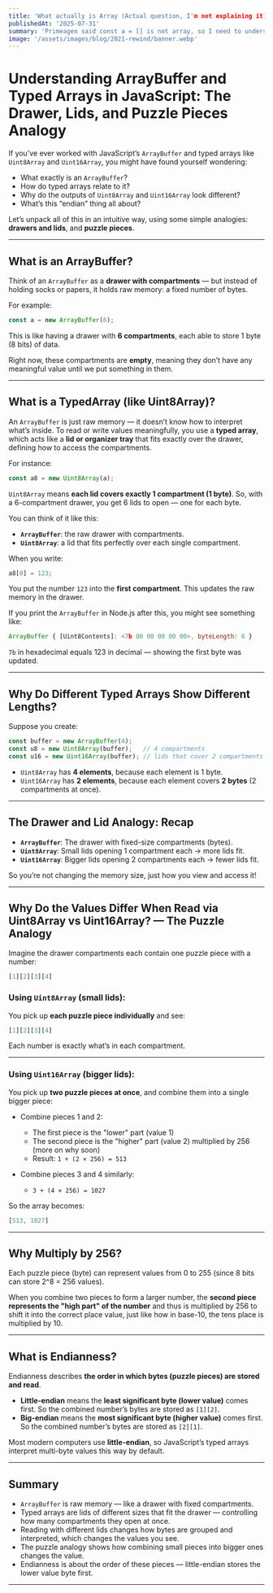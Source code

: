 ```yaml
---
title: 'What actually is Array (Actual question, I'm not explaining it)'
publishedAt: '2025-07-31'
summary: 'Primeagen said const a = [] is not array, so I need to understand what it actually is'
image: '/assets/images/blog/2021-rewind/banner.webp'
---
```


# Understanding ArrayBuffer and Typed Arrays in JavaScript: The Drawer, Lids, and Puzzle Pieces Analogy

If you’ve ever worked with JavaScript’s `ArrayBuffer` and typed arrays like `Uint8Array` and `Uint16Array`, you might have found yourself wondering:

- What exactly is an `ArrayBuffer`?
- How do typed arrays relate to it?
- Why do the outputs of `Uint8Array` and `Uint16Array` look different?
- What’s this “endian” thing all about?

Let’s unpack all of this in an intuitive way, using some simple analogies: **drawers and lids**, and **puzzle pieces**.

---

## What is an ArrayBuffer?

Think of an `ArrayBuffer` as a **drawer with compartments** — but instead of holding socks or papers, it holds raw memory: a fixed number of bytes.

For example:

~~~js
const a = new ArrayBuffer(6);
~~~

This is like having a drawer with **6 compartments**, each able to store 1 byte (8 bits) of data.

Right now, these compartments are **empty**, meaning they don’t have any meaningful value until we put something in them.

---

## What is a TypedArray (like Uint8Array)?

An `ArrayBuffer` is just raw memory — it doesn’t know how to interpret what’s inside. To read or write values meaningfully, you use a **typed array**, which acts like a **lid or organizer tray** that fits exactly over the drawer, defining how to access the compartments.

For instance:

~~~js
const a8 = new Uint8Array(a);
~~~

`Uint8Array` means **each lid covers exactly 1 compartment (1 byte)**. So, with a 6-compartment drawer, you get 6 lids to open — one for each byte.

You can think of it like this:

- **`ArrayBuffer`**: the raw drawer with compartments.
- **`Uint8Array`**: a lid that fits perfectly over each single compartment.

When you write:

~~~js
a8[0] = 123;
~~~

You put the number `123` into the **first compartment**. This updates the raw memory in the drawer.

If you print the `ArrayBuffer` in Node.js after this, you might see something like:

~~~js
ArrayBuffer { [Uint8Contents]: <7b 00 00 00 00 00>, byteLength: 6 }
~~~

`7b` in hexadecimal equals 123 in decimal — showing the first byte was updated.

---

## Why Do Different Typed Arrays Show Different Lengths?

Suppose you create:

~~~js
const buffer = new ArrayBuffer(4);
const u8 = new Uint8Array(buffer);   // 4 compartments
const u16 = new Uint16Array(buffer); // lids that cover 2 compartments each
~~~

- `Uint8Array` has **4 elements**, because each element is 1 byte.
- `Uint16Array` has **2 elements**, because each element covers **2 bytes** (2 compartments at once).

---

## The Drawer and Lid Analogy: Recap

- **`ArrayBuffer`**: The drawer with fixed-size compartments (bytes).
- **`Uint8Array`**: Small lids opening 1 compartment each → more lids fit.
- **`Uint16Array`**: Bigger lids opening 2 compartments each → fewer lids fit.

So you’re not changing the memory size, just how you view and access it!

---

## Why Do the Values Differ When Read via Uint8Array vs Uint16Array? — The Puzzle Analogy

Imagine the drawer compartments each contain one puzzle piece with a number:

~~~js
[1][2][3][4]
~~~

### Using `Uint8Array` (small lids):

You pick up **each puzzle piece individually** and see:

~~~js
[1][2][3][4]
~~~


Each number is exactly what’s in each compartment.

---

### Using `Uint16Array` (bigger lids):

You pick up **two puzzle pieces at once**, and combine them into a single bigger piece:

- Combine pieces 1 and 2:  
  - The first piece is the "lower" part (value 1)  
  - The second piece is the "higher" part (value 2) multiplied by 256 (more on why soon)  
  - Result: `1 + (2 × 256) = 513`

- Combine pieces 3 and 4 similarly:  
  - `3 + (4 × 256) = 1027`

So the array becomes:

~~~js
[513, 1027]
~~~

---

## Why Multiply by 256?

Each puzzle piece (byte) can represent values from 0 to 255 (since 8 bits can store 2^8 = 256 values).

When you combine two pieces to form a larger number, the **second piece represents the "high part" of the number** and thus is multiplied by 256 to shift it into the correct place value, just like how in base-10, the tens place is multiplied by 10.

---

## What is Endianness?

Endianness describes **the order in which bytes (puzzle pieces) are stored and read**.

- **Little-endian** means the **least significant byte (lower value)** comes first. So the combined number’s bytes are stored as `[1][2]`.
- **Big-endian** means the **most significant byte (higher value)** comes first. So the combined number’s bytes are stored as `[2][1]`.

Most modern computers use **little-endian**, so JavaScript’s typed arrays interpret multi-byte values this way by default.

---

## Summary

- `ArrayBuffer` is raw memory — like a drawer with fixed compartments.
- Typed arrays are lids of different sizes that fit the drawer — controlling how many compartments they open at once.
- Reading with different lids changes how bytes are grouped and interpreted, which changes the values you see.
- The puzzle analogy shows how combining small pieces into bigger ones changes the value.
- Endianness is about the order of these pieces — little-endian stores the lower value byte first.

---
